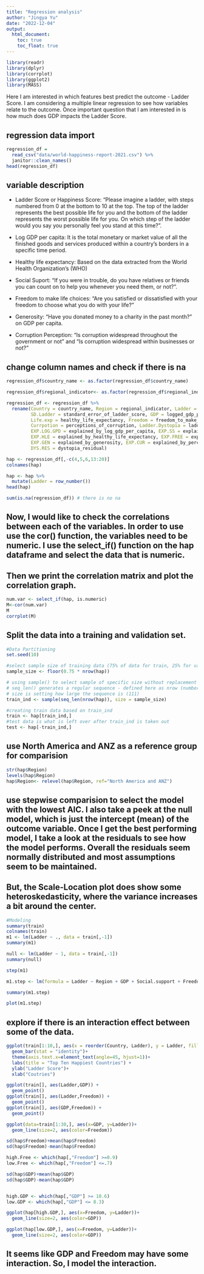 ```yaml
---
title: "Regression analysis"
author: "Jingya Yu"
date: "2022-12-04"
output: 
  html_document:
    toc: true
    toc_float: true
---
```

```r
library(readr)
library(dplyr)
library(corrplot)
library(ggplot2)
library(MASS)
```
Here I am interested in which features best predict the outcome - Ladder Score. I am considering a multiple linear regression to see how variables relate to the outcome. Once important question that I am interested in is how much does GDP impacts the Ladder Score.

## regression data import
```r
regression_df = 
  read_csv("data/world-happiness-report-2021.csv") %>% 
  janitor::clean_names() 
head(regression_df)
```
## variable description
- Ladder Score or Happiness Score: “Please imagine a ladder, with steps numbered from 0 at the bottom to 10 at the top. The top of the ladder represents the best possible life for you and the bottom of the ladder represents the worst possible life for you. On which step of the ladder would you say you personally feel you stand at this time?”.

- Log GDP per capita: It is the total monetary or market value of all the finished goods and services produced within a country’s borders in a specific time period.

- Healthy life expectancy: Based on the data extracted from the World Health Organization’s (WHO)

- Social Suport: “If you were in trouble, do you have relatives or friends you can count on to help you whenever you need them, or not?”.

- Freedom to make life choices: “Are you satisfied or dissatisfied with your freedom to choose what you do with your life?”

- Generosity: “Have you donated money to a charity in the past month?” on GDP per capita.

- Corruption Perception: “Is corruption widespread throughout the government or not” and “Is corruption widespread within businesses or not?”

## change column names and check if there is na
```r
regression_df$country_name <- as.factor(regression_df$country_name)

regression_df$regional_indicator<- as.factor(regression_df$regional_indicator)

regression_df <- regression_df %>%
  rename(Country = country_name, Region = regional_indicator, Ladder = ladder_score,
         SD.Ladder = standard_error_of_ladder_score, GDP = logged_gdp_per_capita, Social.support = social_support,
         Life.exp = healthy_life_expectancy, Freedom = freedom_to_make_life_choices,
         Currpotion = perceptions_of_corruption, Ladder.Dystopia = ladder_score_in_dystopia,
         EXP.LOG.GPD = explained_by_log_gdp_per_capita, EXP.SS = explained_by_social_support,
         EXP.HLE = explained_by_healthy_life_expectancy, EXP.FREE = explained_by_freedom_to_make_life_choices,
         EXP.GEN = explained_by_generosity, EXP.CUR = explained_by_perceptions_of_corruption,
         DYS.RES = dystopia_residual)

hap <- regression_df[,-c(4,5,6,13:20)]
colnames(hap)

hap <- hap %>%
  mutate(Ladder = row_number())
head(hap)

sum(is.na(regression_df)) # there is no na
```

## Now, I would like to check the correlations between each of the variables. In order to use use the cor() function, the variables need to be numeric. I use the select_if() function on the hap dataframe and select the data that is numeric.
## Then we print the correlation matrix and plot the correlation graph.
```r
num.var <- select_if(hap, is.numeric)
M<-cor(num.var)
M
corrplot(M)
```

##  Split the data into a training and validation set.
```r
#Data Partitioning
set.seed(10)

#select sample size of training data (75% of data for train, 25% for validation)
sample_size <- floor(0.75 * nrow(hap))

# using sample() to select sample of specific size without replacement
# seq_len() generates a regular sequence - defined here as nrow (number of rows) of our data
# size is setting how large the sequence is (111)
train_ind <- sample(seq_len(nrow(hap)), size = sample_size)

#creating train data based on train_ind
train <- hap[train_ind,]
#test data is what is left over after train_ind is taken out
test <- hap[-train_ind,]
```

## use North America and ANZ as a reference group for comparision
```r
str(hap$Region)
levels(hap$Region)
hap$Region<- relevel(hap$Region, ref="North America and ANZ")
```

## use stepwise comparision to select the model with the lowest AIC. I also take a peek at the null model, which is just the intercept (mean) of the outcome variable. Once I get the best performing model, I take a look at the residuals to see how the model performs. Overall the residuals seem normally distributed and most assumptions seem to be maintained.

## But, the Scale-Location plot does show some heteroskedasticity, where the variance increases a bit around the center.
```r
#Modeling
summary(train)
colnames(train)
m1 <- lm(Ladder ~ ., data = train[,-1])
summary(m1)

null <- lm(Ladder ~ 1, data = train[,-1])
summary(null)

step(m1)

m1.step <- lm(formula = Ladder ~ Region + GDP + Social.support + Freedom + Currpotion, data = train[, -1])

summary(m1.step)

plot(m1.step)
```
## explore if there is an interaction effect between some of the data.
```r
ggplot(train[1:10,], aes(x = reorder(Country, Ladder), y = Ladder, fill = GDP)) + 
  geom_bar(stat = "identity")+
  theme(axis.text.x=element_text(angle=45, hjust=1))+
  labs(title = "Top Ten Happiest Countries") + 
  ylab("Ladder Score")+
  xlab("Coutries")

ggplot(train[], aes(Ladder,GDP)) + 
  geom_point()
ggplot(train[], aes(Ladder,Freedom)) + 
  geom_point()
ggplot(train[], aes(GDP,Freedom)) + 
  geom_point()

ggplot(data=train[1:30,], aes(x=GDP, y=Ladder))+
  geom_line(size=2, aes(color=Freedom))

sd(hap$Freedom)+mean(hap$Freedom)
sd(hap$Freedom)-mean(hap$Freedom)

high.Free <- which(hap[,"Freedom"] >=0.9)
low.Free <- which(hap[,"Freedom"] <=.7)

sd(hap$GDP)+mean(hap$GDP)
sd(hap$GDP)-mean(hap$GDP)


high.GDP <- which(hap[,"GDP"] >= 10.6)
low.GDP <- which(hap[,"GDP"] <= 8.3)

ggplot(hap[high.GDP,], aes(x=Freedom, y=Ladder))+
  geom_line(size=2, aes(color=GDP))

ggplot(hap[low.GDP,], aes(x=Freedom, y=Ladder))+
  geom_line(size=2, aes(color=GDP))
```

## It seems like GDP and Freedom may have some interaction. So, I model the interaction.
